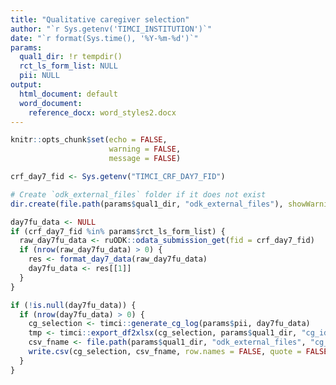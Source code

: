 ```yaml
---
title: "Qualitative caregiver selection"
author: "`r Sys.getenv('TIMCI_INSTITUTION')`"
date: "`r format(Sys.time(), '%Y-%m-%d')`"
params:
  qual1_dir: !r tempdir()
  rct_ls_form_list: NULL
  pii: NULL
output:
  html_document: default
  word_document:
    reference_docx: word_styles2.docx
---
```


```r
knitr::opts_chunk$set(echo = FALSE,
                      warning = FALSE,
                      message = FALSE)
```

```r
crf_day7_fid <- Sys.getenv("TIMCI_CRF_DAY7_FID")
```

```r
# Create `odk_external_files` folder if it does not exist
dir.create(file.path(params$qual1_dir, "odk_external_files"), showWarnings = FALSE)

day7fu_data <- NULL
if (crf_day7_fid %in% params$rct_ls_form_list) {
  raw_day7fu_data <- ruODK::odata_submission_get(fid = crf_day7_fid)
  if (nrow(raw_day7fu_data) > 0) {
    res <- format_day7_data(raw_day7fu_data)
    day7fu_data <- res[[1]]
  }
}
```

```r
if (!is.null(day7fu_data)) {
  if (nrow(day7fu_data) > 0) {
    cg_selection <- timci::generate_cg_log(params$pii, day7fu_data)
    tmp <- timci::export_df2xlsx(cg_selection, params$qual1_dir, "cg_idi_participants")
    csv_fname <- file.path(params$qual1_dir, "odk_external_files", "cg_idi_participants.csv")
    write.csv(cg_selection, csv_fname, row.names = FALSE, quote = FALSE)
  }
}
```
